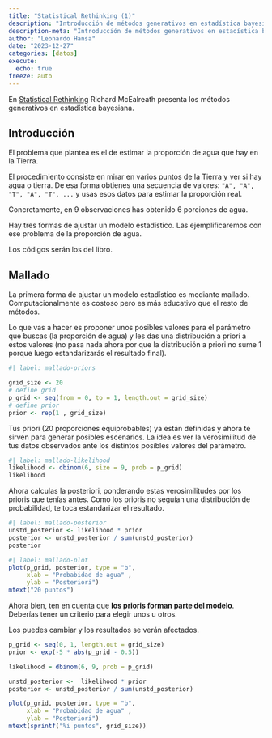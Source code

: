 ```yaml
---
title: "Statistical Rethinking (1)"
description: "Introducción de métodos generativos en estadística bayesiana, basados en el libro Statistical Rethinking de Richard McElreath"
description-meta: "Introducción de métodos generativos en estadística bayesiana, basados en el libro Statistical Rethinking de Richard McElreath"
author: "Leonardo Hansa"
date: "2023-12-27"
categories: [datos]
execute: 
  echo: true
freeze: auto
---
```


En [Statistical Rethinking](https://xcelab.net/rm/statistical-rethinking/) Richard McEalreath presenta los métodos generativos en estadística bayesiana. 

## Introducción

El problema que plantea es el de estimar la proporción de agua que hay en la Tierra. 

El procedimiento consiste en mirar en varios puntos de la Tierra y ver si hay agua o tierra. De esa forma obtienes una secuencia de valores: `"A", "A", "T", "A", "T", ...` y usas esos datos para estimar la proporción real. 

Concretamente, en 9 observaciones has obtenido 6 porciones de agua.

Hay tres formas de ajustar un modelo estadístico. Las ejemplificaremos con ese problema de la proporción de agua. 

Los códigos serán los del libro.


## Mallado

La primera forma de ajustar un modelo estadístico es mediante mallado. Computacionalmente es costoso pero es más educativo que el resto de métodos. 

Lo que vas a hacer es proponer unos posibles valores para el parámetro que buscas (la proporción de agua) y les das una distribución a priori a estos valores (no pasa nada ahora por que la distribución a priori no sume 1 porque luego estandarizarás el resultado final).  


```r
#| label: mallado-priors

grid_size <- 20
# define grid
p_grid <- seq(from = 0, to = 1, length.out = grid_size)
# define prior
prior <- rep(1 , grid_size)
```

Tus priori (20 proporciones equiprobables) ya están definidas y ahora te sirven para generar posibles escenarios. La idea es ver la verosimilitud de tus datos observados ante los distintos posibles valores del parámetro. 

```r
#| label: mallado-likelihood
likelihood <- dbinom(6, size = 9, prob = p_grid)
likelihood
```

Ahora calculas la posteriori, ponderando estas verosimilitudes por los prioris que tenías antes. Como los prioris no seguían una distribución de probabilidad, te toca estandarizar el resultado.

```r
#| label: mallado-posterior
unstd_posterior <- likelihood * prior
posterior <- unstd_posterior / sum(unstd_posterior)
posterior
```


```r
#| label: mallado-plot
plot(p_grid, posterior, type = "b",
     xlab = "Probabidad de agua" , 
     ylab = "Posteriori")
mtext("20 puntos")
```

Ahora bien, ten en cuenta que **los prioris forman parte del modelo**. Deberías tener un criterio para elegir unos u otros. 

Los puedes cambiar y los resultados se verán afectados. 

```r
p_grid <- seq(0, 1, length.out = grid_size)
prior <- exp(-5 * abs(p_grid - 0.5))

likelihood = dbinom(6, 9, prob = p_grid)

unstd_posterior <-  likelihood * prior
posterior <- unstd_posterior / sum(unstd_posterior)

plot(p_grid, posterior, type = "b",
     xlab = "Probabidad de agua" , 
     ylab = "Posteriori")
mtext(sprintf("%i puntos", grid_size))
```

